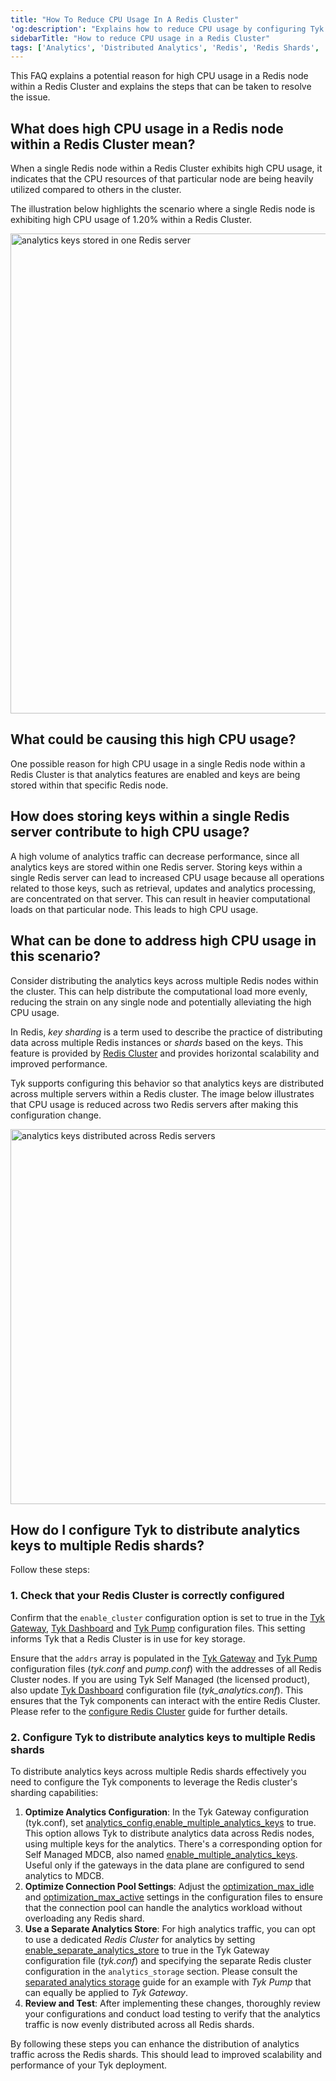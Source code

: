 ```yaml
---
title: "How To Reduce CPU Usage In A Redis Cluster"
'og:description': "Explains how to reduce CPU usage by configuring Tyk to use a Redis Cluster to distribute analytics keys to multiple Redis Shards"
sidebarTitle: "How to reduce CPU usage in a Redis Cluster"
tags: ['Analytics', 'Distributed Analytics', 'Redis', 'Redis Shards', 'analytics_config.enable_multiple_analytics_keys']
---
```


This FAQ explains a potential reason for high CPU usage in a Redis node within a Redis Cluster and explains the steps that can be taken to resolve the issue.

## What does high CPU usage in a Redis node within a Redis Cluster mean?

When a single Redis node within a Redis Cluster exhibits high CPU usage, it indicates that the CPU resources of that particular node are being heavily utilized compared to others in the cluster.

The illustration below highlights the scenario where a single Redis node is exhibiting high CPU usage of 1.20% within a Redis Cluster. 

<img src="/img/faq/enable-multiple-analytics-keys/redis_single.png" alt="analytics keys stored in one Redis server" width="768" />

## What could be causing this high CPU usage?

One possible reason for high CPU usage in a single Redis node within a Redis Cluster is that analytics features are enabled and keys are being stored within that specific Redis node.

## How does storing keys within a single Redis server contribute to high CPU usage?

A high volume of analytics traffic can decrease performance, since all analytics keys are stored within one Redis server. Storing keys within a single Redis server can lead to increased CPU usage because all operations related to those keys, such as retrieval, updates and analytics processing, are concentrated on that server. This can result in heavier computational loads on that particular node. This leads to high CPU usage.

## What can be done to address high CPU usage in this scenario?

Consider distributing the analytics keys across multiple Redis nodes within the cluster. This can help distribute the computational load more evenly, reducing the strain on any single node and potentially alleviating the high CPU usage.

In Redis, *key sharding* is a term used to describe the practice of distributing data across multiple Redis instances or *shards* based on the keys. This feature is provided by [Redis Cluster](https://redis.io/docs/management/scaling/) and provides horizontal scalability and improved performance. 

Tyk supports configuring this behavior so that analytics keys are distributed across multiple servers within a Redis cluster. The image below illustrates that CPU usage is reduced across two Redis servers after making this configuration change.

<img src="/img/faq/enable-multiple-analytics-keys/redis_distributed.png" alt="analytics keys distributed across Redis servers" width="600" />

## How do I configure Tyk to distribute analytics keys to multiple Redis shards?

Follow these steps:

### 1. Check that your Redis Cluster is correctly configured

Confirm that the `enable_cluster` configuration option is set to true in the [Tyk Gateway](/5.6/tyk-oss-gateway/configuration#storageenable_cluster), [Tyk Dashboard](/5.6/tyk-dashboard/configuration#enable_cluster) and [Tyk Pump](/5.6/tyk-pump/tyk-pump-configuration/tyk-pump-environment-variables#analytics_storage_configenable_cluster) configuration files. This setting 
informs Tyk that a Redis Cluster is in use for key storage.

Ensure that the `addrs` array is populated in the [Tyk Gateway](/5.6/tyk-oss-gateway/configuration#storageaddrs) and [Tyk Pump](/5.6/tyk-pump/tyk-pump-configuration/tyk-pump-environment-variables#analytics_storage_configaddrs) configuration files (*tyk.conf* and *pump.conf*) with the addresses of all Redis Cluster nodes. If you are using Tyk Self Managed (the licensed product), also update [Tyk Dashboard](/5.6/tyk-dashboard/configuration#redis_addrs) configuration file (*tyk_analytics.conf*). This ensures that the Tyk components can interact with the entire Redis Cluster. Please refer to the [configure Redis Cluster](/5.6/tyk-stack/tyk-gateway/configuration/redis-cluster#redis-cluster--tyk-gateway) guide for further details.

### 2. Configure Tyk to distribute analytics keys to multiple Redis shards

To distribute analytics keys across multiple Redis shards effectively you need to configure the Tyk components to leverage the Redis cluster's sharding capabilities:

1. **Optimize Analytics Configuration**: In the Tyk Gateway configuration (tyk.conf), set [analytics_config.enable_multiple_analytics_keys](/5.6/tyk-oss-gateway/configuration#analytics_configenable_multiple_analytics_keys) to true. This option allows Tyk to distribute analytics data across Redis nodes, using multiple keys for the analytics. There's a corresponding option for Self Managed MDCB, also named [enable_multiple_analytics_keys](/5.6/tyk-multi-data-centre/mdcb-configuration-options#enable_multiple_analytics_keys). Useful only if the gateways in the data plane are configured to send analytics to MDCB.
2. **Optimize Connection Pool Settings**: Adjust the [optimization_max_idle](/5.6/tyk-oss-gateway/configuration#storageoptimisation_max_idle) and [optimization_max_active](/5.6/tyk-oss-gateway/configuration#storageoptimisation_max_active) settings in the configuration files to ensure that the connection pool can handle the analytics workload without overloading any Redis shard.
3. **Use a Separate Analytics Store**: For high analytics traffic, you can opt to use a dedicated *Redis Cluster* for analytics by setting [enable_separate_analytics_store](/5.6/tyk-oss-gateway/configuration#enable_separate_analytics_store) to true in the Tyk Gateway configuration file (*tyk.conf*) and specifying the separate Redis cluster configuration in the `analytics_storage` section. Please consult the [separated analytics storage](/5.6/tyk-stack/tyk-pump/separated-analytics-storage) guide for an example with *Tyk Pump* that can equally be applied to *Tyk Gateway*.
4. **Review and Test**: After implementing these changes, thoroughly review your configurations and conduct load testing to verify that the analytics traffic is now evenly distributed across all Redis shards.

By following these steps you can enhance the distribution of analytics traffic across the Redis shards. This should lead to improved scalability and performance of your Tyk deployment.
